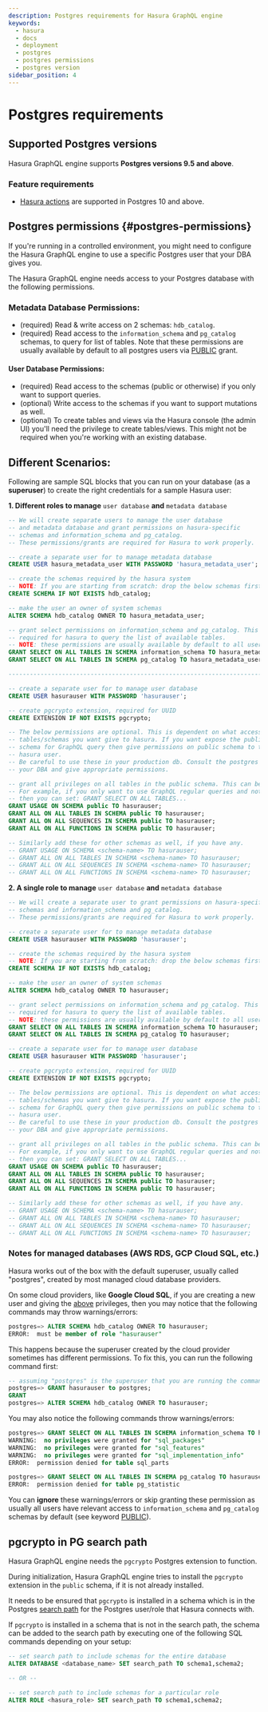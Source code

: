 ```yaml
---
description: Postgres requirements for Hasura GraphQL engine
keywords:
  - hasura
  - docs
  - deployment
  - postgres
  - postgres permissions
  - postgres version
sidebar_position: 4
---
```


# Postgres requirements

## Supported Postgres versions

Hasura GraphQL engine supports **Postgres versions 9.5 and above**.

### Feature requirements

- [Hasura actions](/graphql/core/actions/index.mdx) are supported in Postgres 10 and above.

## Postgres permissions {#postgres-permissions}

If you're running in a controlled environment, you might need to
configure the Hasura GraphQL engine to use a specific Postgres user that
your DBA gives you.

The Hasura GraphQL engine needs access to your Postgres database with
the following permissions.

### Metadata Database Permissions:

- (required) Read & write access on 2 schemas: `hdb_catalog`.
- (required) Read access to the `information_schema` and `pg_catalog`
    schemas, to query for list of tables. Note that these permissions
    are usually available by default to all postgres users via
    [PUBLIC](https://www.postgresql.org/docs/current/sql-grant.html)
    grant.

#### User Database Permissions:

- (required) Read access to the schemas (public or otherwise) if you
    only want to support queries.
- (optional) Write access to the schemas if you want to support
    mutations as well.
- (optional) To create tables and views via the Hasura console (the
    admin UI) you'll need the privilege to create tables/views. This
    might not be required when you're working with an existing database.

## Different Scenarios:

Following are sample SQL blocks that you can run on your database (as a
**superuser**) to create the right credentials for a sample Hasura user:

**1. Different roles to manage** `user database` **and**
`metadata database`

```sql
-- We will create separate users to manage the user database 
-- and metadata database and grant permissions on hasura-specific
-- schemas and information_schema and pg_catalog.
-- These permissions/grants are required for Hasura to work properly.

-- create a separate user for to manage metadata database
CREATE USER hasura_metadata_user WITH PASSWORD 'hasura_metadata_user';

-- create the schemas required by the hasura system
-- NOTE: If you are starting from scratch: drop the below schemas first, if they exist.
CREATE SCHEMA IF NOT EXISTS hdb_catalog;

-- make the user an owner of system schemas
ALTER SCHEMA hdb_catalog OWNER TO hasura_metadata_user;

-- grant select permissions on information_schema and pg_catalog. This is
-- required for hasura to query the list of available tables.
-- NOTE: these permissions are usually available by default to all users via PUBLIC grant
GRANT SELECT ON ALL TABLES IN SCHEMA information_schema TO hasura_metadata_user;
GRANT SELECT ON ALL TABLES IN SCHEMA pg_catalog TO hasura_metadata_user;

------------------------------------------------------------------------------

-- create a separate user for to manage user database
CREATE USER hasurauser WITH PASSWORD 'hasurauser';

-- create pgcrypto extension, required for UUID
CREATE EXTENSION IF NOT EXISTS pgcrypto;

-- The below permissions are optional. This is dependent on what access to your
-- tables/schemas you want give to hasura. If you want expose the public
-- schema for GraphQL query then give permissions on public schema to the
-- hasura user.
-- Be careful to use these in your production db. Consult the postgres manual or
-- your DBA and give appropriate permissions.

-- grant all privileges on all tables in the public schema. This can be customised:
-- For example, if you only want to use GraphQL regular queries and not mutations,
-- then you can set: GRANT SELECT ON ALL TABLES...
GRANT USAGE ON SCHEMA public TO hasurauser;
GRANT ALL ON ALL TABLES IN SCHEMA public TO hasurauser;
GRANT ALL ON ALL SEQUENCES IN SCHEMA public TO hasurauser;
GRANT ALL ON ALL FUNCTIONS IN SCHEMA public TO hasurauser;

-- Similarly add these for other schemas as well, if you have any.
-- GRANT USAGE ON SCHEMA <schema-name> TO hasurauser;
-- GRANT ALL ON ALL TABLES IN SCHEMA <schema-name> TO hasurauser;
-- GRANT ALL ON ALL SEQUENCES IN SCHEMA <schema-name> TO hasurauser;
-- GRANT ALL ON ALL FUNCTIONS IN SCHEMA <schema-name> TO hasurauser;
```

**2. A single role to manage** `user database` **and**
`metadata database`

```sql
-- We will create a separate user to grant permissions on hasura-specific  
-- schemas and information_schema and pg_catalog.
-- These permissions/grants are required for Hasura to work properly.

-- create a separate user for to manage metadata database
CREATE USER hasurauser WITH PASSWORD 'hasurauser';

-- create the schemas required by the hasura system
-- NOTE: If you are starting from scratch: drop the below schemas first, if they exist.
CREATE SCHEMA IF NOT EXISTS hdb_catalog;

-- make the user an owner of system schemas
ALTER SCHEMA hdb_catalog OWNER TO hasurauser;

-- grant select permissions on information_schema and pg_catalog. This is
-- required for hasura to query the list of available tables.
-- NOTE: these permissions are usually available by default to all users via PUBLIC grant
GRANT SELECT ON ALL TABLES IN SCHEMA information_schema TO hasurauser;
GRANT SELECT ON ALL TABLES IN SCHEMA pg_catalog TO hasurauser;

-- create a separate user for to manage user database
CREATE USER hasurauser WITH PASSWORD 'hasurauser';

-- create pgcrypto extension, required for UUID
CREATE EXTENSION IF NOT EXISTS pgcrypto;

-- The below permissions are optional. This is dependent on what access to your
-- tables/schemas you want give to hasura. If you want expose the public
-- schema for GraphQL query then give permissions on public schema to the
-- hasura user.
-- Be careful to use these in your production db. Consult the postgres manual or
-- your DBA and give appropriate permissions.

-- grant all privileges on all tables in the public schema. This can be customised:
-- For example, if you only want to use GraphQL regular queries and not mutations,
-- then you can set: GRANT SELECT ON ALL TABLES...
GRANT USAGE ON SCHEMA public TO hasurauser;
GRANT ALL ON ALL TABLES IN SCHEMA public TO hasurauser;
GRANT ALL ON ALL SEQUENCES IN SCHEMA public TO hasurauser;
GRANT ALL ON ALL FUNCTIONS IN SCHEMA public TO hasurauser;

-- Similarly add these for other schemas as well, if you have any.
-- GRANT USAGE ON SCHEMA <schema-name> TO hasurauser;
-- GRANT ALL ON ALL TABLES IN SCHEMA <schema-name> TO hasurauser;
-- GRANT ALL ON ALL SEQUENCES IN SCHEMA <schema-name> TO hasurauser;
-- GRANT ALL ON ALL FUNCTIONS IN SCHEMA <schema-name> TO hasurauser;
```

### Notes for managed databases (AWS RDS, GCP Cloud SQL, etc.)

Hasura works out of the box with the default superuser, usually called
"postgres", created by most managed cloud database providers.

On some cloud providers, like **Google Cloud SQL**, if you are creating
a new user and giving the [above](/graphql/core/deployment/postgres-requirements.mdx#postgres-permissions) privileges,
then you may notice that the following commands may throw
warnings/errors:

```sql
postgres=> ALTER SCHEMA hdb_catalog OWNER TO hasurauser;
ERROR:  must be member of role "hasurauser"
```

This happens because the superuser created by the cloud provider
sometimes has different permissions. To fix this, you can run the
following command first:

```sql
-- assuming "postgres" is the superuser that you are running the commands with.
postgres=> GRANT hasurauser to postgres;
GRANT
postgres=> ALTER SCHEMA hdb_catalog OWNER TO hasurauser;
```

You may also notice the following commands throw warnings/errors:

```sql
postgres=> GRANT SELECT ON ALL TABLES IN SCHEMA information_schema TO hasurauser;
WARNING:  no privileges were granted for "sql_packages"
WARNING:  no privileges were granted for "sql_features"
WARNING:  no privileges were granted for "sql_implementation_info"
ERROR:  permission denied for table sql_parts

postgres=> GRANT SELECT ON ALL TABLES IN SCHEMA pg_catalog TO hasurauser;
ERROR:  permission denied for table pg_statistic
```

You can **ignore** these warnings/errors or skip granting these
permission as usually all users have relevant access to
`information_schema` and `pg_catalog` schemas by default (see keyword
[PUBLIC](https://www.postgresql.org/docs/current/sql-grant.html)).

## **pgcrypto** in PG search path

Hasura GraphQL engine needs the `pgcrypto` Postgres extension to
function.

During initialization, Hasura GraphQL engine tries to install the
`pgcrypto` extension in the `public` schema, if it is not already
installed.

It needs to be ensured that `pgcrypto` is installed in a schema which is
in the Postgres [search path](https://www.postgresql.org/docs/current/ddl-schemas.html#DDL-SCHEMAS-PATH)
for the Postgres user/role that Hasura connects with.

If `pgcrypto` is installed in a schema that is not in the search path,
the schema can be added to the search path by executing one of the
following SQL commands depending on your setup:

```sql
-- set search path to include schemas for the entire database
ALTER DATABASE <database_name> SET search_path TO schema1,schema2;

-- OR --

-- set search path to include schemas for a particular role
ALTER ROLE <hasura_role> SET search_path TO schema1,schema2;
```
